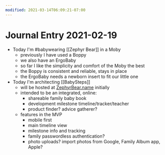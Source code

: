 ```yaml
---
modified: 2021-03-14T06:09:21-07:00
---
```


# Journal Entry 2021-02-19

- Today I'm #babywearing [[Zephyr Bear]] in a Moby
    - previously I have used a Boppy
    - we also have an ErgoBaby
    - so far I like the simplicity and comfort of the Moby the best
    - the Boppy is consistent and reliable, stays in place
    - the ErgoBaby needs a newborn insert to fit our little one
- Today I'm architecting [[BabySteps]]
    - will be hosted at [ZephyrBear.name](https://zephyrbear.name) initially
    - intended to be an integrated, online:
        - shareable family baby book
        - development milestone timeline/tracker/teacher
        - product finder? advice gatherer?
    - features in the MVP
        - mobile first
        - main timeline view
        - milestone info and tracking
        - family passwordless authentication?
        - photo uploads? import photos from Google, Family Album app, Apple?
